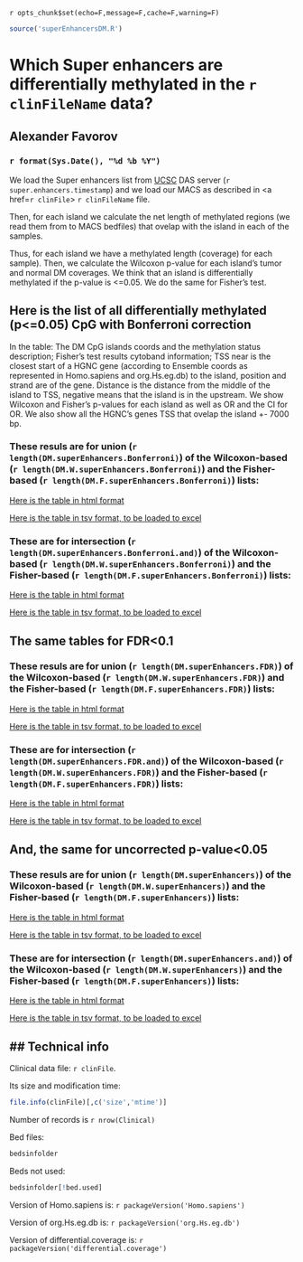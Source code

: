 `r opts_chunk$set(echo=F,message=F,cache=F,warning=F)`
<!-- cache is off, we save all the neccessary things in Rda -->

```r
source('superEnhancersDM.R')
```

Which Super enhancers are differentially methylated in the `r clinFileName` data?
========================================================

Alexander Favorov  
-----------------------------------------------

### `r format(Sys.Date(), "%d %b %Y")` 

We load the Super enhancers list from <a href=http://genome.ucsc.edu/>UCSC</a> DAS server (`r super.enhancers.timestamp`) and we load our MACS as described in <a href=`r clinFile`> `r clinFileName` </a> file. 

Then, for each island we calculate the net length of methylated regions (we read them from to MACS bedfiles) that ovelap with the island in each of the samples.


Thus, for each island we have a methylated length (coverage) for each sample).
Then, we calculate the Wilcoxon p-value for each island's tumor and normal DM coverages.
We think that an island is differentially methylated if the p-value is <=0.05.
We do the same for Fisher's test.

## Here is the list of all differentially methylated (p<=0.05) CpG with Bonferroni correction

In the table: 
The DM CpG islands coords and the methylation status description; Fisher's test results cytoband information; TSS near is the closest start of a HGNC gene (according to Ensemble coords as represented in Homo.sapiens and org.Hs.eg.db) to the island, position and strand are of the gene. Distance is the distance from the middle of the island to TSS, negative means that the island is in the upstream.
We show Wilcoxon and Fisher's p-values for each island as well as OR and the CI for OR.
We also show all the HGNC's genes TSS that ovelap the island +- 7000 bp.

### These resuls are for union (`r length(DM.superEnhancers.Bonferroni)`) of the Wilcoxon-based (`r length(DM.W.superEnhancers.Bonferroni)`) and the Fisher-based (`r length(DM.F.superEnhancers.Bonferroni)`) lists:

<a href=./DM.superEnhancers.stat.bonf.html>Here is the table in html format</a>

<a download href=https://raw.githubusercontent.com/favorov/MethSeqCalifano/master/superEnhancers/DM.superEnhancers.stat.bonf.tsv>Here is the table in tsv format, to be loaded to excel</a>

### These are for intersection (`r length(DM.superEnhancers.Bonferroni.and)`) of the Wilcoxon-based (`r length(DM.W.superEnhancers.Bonferroni)`) and the Fisher-based (`r length(DM.F.superEnhancers.Bonferroni)`) lists:

<a href=./DM.superEnhancers.stat.bonf.and.html>Here is the table in html format</a>

<a download href=https://raw.githubusercontent.com/favorov/MethSeqCalifano/master/superEnhancers/DM.superEnhancers.stat.bonf.and.tsv>Here is the table in tsv format, to be loaded to excel</a>

## The same tables for FDR<0.1

### These resuls are for union (`r length(DM.superEnhancers.FDR)`) of the Wilcoxon-based (`r length(DM.W.superEnhancers.FDR)`) and the Fisher-based (`r length(DM.F.superEnhancers.FDR)`) lists:

<a href=./DM.superEnhancers.stat.fdr.html>Here is the table in html format</a>

<a download href=https://raw.githubusercontent.com/favorov/MethSeqCalifano/master/superEnhancers/DM.superEnhancers.stat.fdr.tsv>Here is the table in tsv format, to be loaded to excel</a>

### These are for intersection (`r length(DM.superEnhancers.FDR.and)`) of the Wilcoxon-based (`r length(DM.W.superEnhancers.FDR)`) and the Fisher-based (`r length(DM.F.superEnhancers.FDR)`) lists:

<a href=./DM.superEnhancers.stat.fdr.and.html>Here is the table in html format</a>

<a download href=https://raw.githubusercontent.com/favorov/MethSeqCalifano/master/superEnhancers/DM.superEnhancers.stat.fdr.and.tsv>Here is the table in tsv format, to be loaded to excel</a>

## And, the same for uncorrected p-value<0.05

### These resuls are for union (`r length(DM.superEnhancers)`) of the Wilcoxon-based (`r length(DM.W.superEnhancers)`) and the Fisher-based (`r length(DM.F.superEnhancers)`) lists:

<a href=./DM.superEnhancers.stat.uncorr.html>Here is the table in html format</a>

<a download href=https://raw.githubusercontent.com/favorov/MethSeqCalifano/master/superEnhancers/DM.superEnhancers.stat.uncorr.tsv>Here is the table in tsv format, to be loaded to excel</a>

### These are for intersection (`r length(DM.superEnhancers.and)`) of the Wilcoxon-based (`r length(DM.W.superEnhancers)`) and the Fisher-based (`r length(DM.F.superEnhancers)`) lists:

<a href=./DM.superEnhancers.stat.uncorr.and.html>Here is the table in html format</a>

<a download href=https://raw.githubusercontent.com/favorov/MethSeqCalifano/master/superEnhancers/DM.superEnhancers.stat.uncorr.and.tsv>Here is the table in tsv format, to be loaded to excel</a>



## Technical info
-------------------------------
Clinical data file: `r clinFile`.

Its size and modification time: 
```r
file.info(clinFile)[,c('size','mtime')] 
```
Number of records is `r nrow(Clinical)`

Bed files:
```r
bedsinfolder
```
Beds not used:
```r
bedsinfolder[!bed.used]
```
Version of Homo.sapiens is: `r packageVersion('Homo.sapiens')`

Version of org.Hs.eg.db is: `r packageVersion('org.Hs.eg.db')`

Version of differential.coverage is: `r packageVersion('differential.coverage')`
